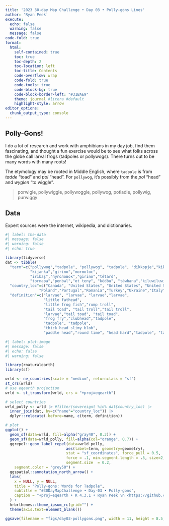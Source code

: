 ```yaml
---
title: '2023 30-day Map Challenge • Day 03 • Polly-gons Lines'
author: 'Ryan Peek'
execute:
  echo: false
  warning: false
  message: false
code-fold: true
format: 
  html:
    self-contained: true
    toc: true
    toc-depth: 2
    toc-location: left
    toc-title: Contents
    code-overflow: wrap
    code-fold: true
    code-tools: true
    code-block-bg: true
    code-block-border-left: "#31BAE9"
    theme: journal #litera #default
    highlight-style: arrow
editor_options: 
  chunk_output_type: console
---
```


## Polly-Gons!    

I do a lot of research and work with amphibians in my day job, find them fascinating, and thought a fun exercise would be to see what folks across the globe call larval frogs (tadpoles or pollywogs). There turns out to be many words with many roots!

The etymology may be rooted in Middle English, where `tadpole` is from *tadde* “toad” and *pol* “head”. For  `pollywog`, it's possibly from the *pol* "head" and *wyglen* “to wiggle”.

 > porwigle, pollywiggle, pollywoggle, pollywog, potladle, pollywig, purwiggy
 
## Data

Expert sources were the internet, wikipedia, and dictionaries.

```r
#| label: the-data
#| message: false
#| warning: false
#| echo: true

library(tidyverse)
dat <- tibble(
  "term"=c("pollywog","tadpole", "pollywog", "tadpole", "dikkopje","kikkervisje","rumpetroll","holopadd","rompetrol", "rompetrol", "tadpole","halakarta","haletudse","grodyngel","nuijapää", "ultu","renacuajo","tzimbalu", "kaulquappe",
           "kijanka","girino","mormoloc",
           "iribaş","пуголовок","girino","têtard",
           "tornapa","penbwl","ot teny", "kēdǒu", "tāwhana","kiluwiluwi"), 
  "country_loc"=c("Canada", "United States", "United States", "United States", "Netherlands","Netherlands", "Norway", "Sweden", "Bulgaria", "Romania", "New Zealand", "Iceland","Denmark", "Sweden","Finland", "Ecuador","Bolivia", "Nicaragua", "Germany",
               "Poland","Portugal","Romania","Turkey","Ukraine","Italy","France","Ireland","United Kingdom","Lao PDR", "China", "New Zealand","Zimbabwe"),
  "definition"=c("larvae", "larvae", "larvae","larvae",
                 "little fathead",
                 "little frog fish","rump troll", 
                 "tail toad", "tail troll","tail troll",
                 "larvae","tail toad", "tail toad", 
                 "frog fry","clubhead","tadpole",
                 "tadpole", "tadpole", 
                 "thick head slimy blob",
                 "paddle head","round time", "head hard","tadpole", "tadpole", "button head", "tadpole","turnip","tadpole","a little boy", "tadpole","bounce","tadpole"))

```


```r
#| label: plot-image
#| message: false
#| echo: false
#| warning: false

library(rnaturalearth)
library(sf)

wrld <- ne_countries(scale = "medium", returnclass = "sf")
st_crs(wrld)
# use eqearth projection
wrld <- st_transform(wrld, crs = "+proj=eqearth")

# select countries 
wrld_polly <- wrld |> #filter(sovereignt %in% dat$country_loc) |> 
  inner_join(dat, by=c("name"="country_loc")) |> 
  dplyr::relocate(.before=name, c(term, definition))

# plot
ggplot() +
  geom_sf(data=wrld, fill=alpha("gray40", 0.3)) +
  geom_sf(data=wrld_polly, fill=alpha(col="orange", 0.7)) +
  ggrepel::geom_label_repel(data=wrld_polly,
                           aes(label=term, geometry=geometry), 
                           stat = "sf_coordinates", force_pull = 0.5, 
                           force = .1, min.segment.length = .5, size=2, max.overlaps = 30,
                           segment.size  = 0.2,
    segment.color = "grey50") +
  ggspatial::annotation_north_arrow() +
  labs(
    x = NULL, y = NULL,
    title = "Polly-gons: Words for Tadpole",
    subtitle = "#30DayMapChallenge • Day-03 • Polly-gons",
    caption = "+proj=eqearth • R 4.3.1 • Ryan Peek \n <https://github.com/ryanpeek/2023_30-day-map-challenge/>",
  ) +
  hrbrthemes::theme_ipsum_rc(grid="") +
  theme(axis.text=element_blank())

ggsave(filename = "figs/day03-pollygons.png", width = 11, height = 8.5, dpi=300, bg = "white")


```
